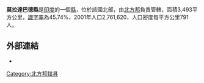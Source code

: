 '''莫拉達巴德縣'''是[[印度|印度]]的一個[[縣|縣]]，位於該國北部，由[[北方邦|北方邦]]負責管轄，面積3,493平方公里，[[識字率|識字率]]為45.74%，2001年人口2,761,620，人口密度每平方公里791人。

==外部連結==
* {{official website|http://moradabad.nic.in}}

{{北方邦行政区划小作品}}
[[Category:北方邦辖县|Category:北方邦辖县]]